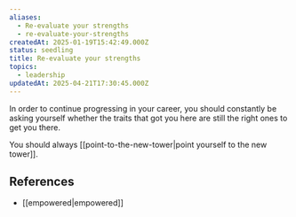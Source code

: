 ```yaml
---
aliases:
  - Re-evaluate your strengths
  - re-evaluate-your-strengths
createdAt: 2025-01-19T15:42:49.000Z
status: seedling
title: Re-evaluate your strengths
topics:
  - leadership
updatedAt: 2025-04-21T17:30:45.000Z
---
```

In order to continue progressing in your career, you should constantly be asking yourself whether the traits that got you here are still the right ones to get you there.

You should always [[point-to-the-new-tower|point yourself to the new tower]].

## References

- [[empowered|empowered]]
